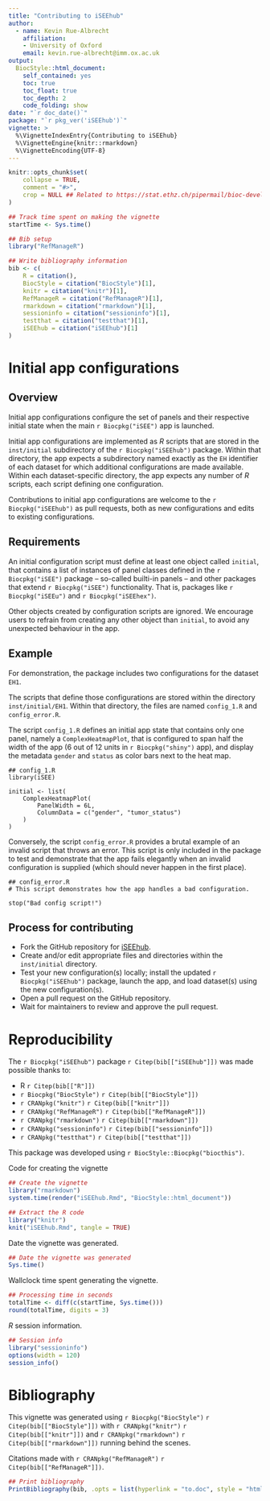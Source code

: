 ```yaml
---
title: "Contributing to iSEEhub"
author: 
  - name: Kevin Rue-Albrecht
    affiliation:
    - University of Oxford
    email: kevin.rue-albrecht@imm.ox.ac.uk
output: 
  BiocStyle::html_document:
    self_contained: yes
    toc: true
    toc_float: true
    toc_depth: 2
    code_folding: show
date: "`r doc_date()`"
package: "`r pkg_ver('iSEEhub')`"
vignette: >
  %\VignetteIndexEntry{Contributing to iSEEhub}
  %\VignetteEngine{knitr::rmarkdown}
  %\VignetteEncoding{UTF-8}  
---
```


```r
knitr::opts_chunk$set(
    collapse = TRUE,
    comment = "#>",
    crop = NULL ## Related to https://stat.ethz.ch/pipermail/bioc-devel/2020-April/016656.html
)
```


```r
## Track time spent on making the vignette
startTime <- Sys.time()

## Bib setup
library("RefManageR")

## Write bibliography information
bib <- c(
    R = citation(),
    BiocStyle = citation("BiocStyle")[1],
    knitr = citation("knitr")[1],
    RefManageR = citation("RefManageR")[1],
    rmarkdown = citation("rmarkdown")[1],
    sessioninfo = citation("sessioninfo")[1],
    testthat = citation("testthat")[1],
    iSEEhub = citation("iSEEhub")[1]
)
```


# Initial app configurations

## Overview

Initial app configurations configure the set of panels and their respective initial state when the main `r Biocpkg("iSEE")` app is launched.

Initial app configurations are implemented as _R_ scripts that are stored in the `inst/initial` subdirectory of the `r Biocpkg("iSEEhub")` package.
Within that directory, the app expects a subdirectory named exactly as the `EH` identifier of each dataset for which additional configurations are made available.
Within each dataset-specific directory, the app expects any number of _R_ scripts, each script defining one configuration.

Contributions to initial app configurations are welcome to the `r Biocpkg("iSEEhub")` as pull requests, both as new configurations and edits to existing configurations.

## Requirements

An initial configuration script must define at least one object called `initial`, that contains a list of instances of panel classes defined in the `r Biocpkg("iSEE")` package -- so-called builti-in panels -- and other packages that extend `r Biocpkg("iSEE")` functionality.
That is, packages like `r Biocpkg("iSEEu")` and `r Biocpkg("iSEEhex")`.

Other objects created by configuration scripts are ignored.
We encourage users to refrain from creating any other object than `initial`, to avoid any unexpected behaviour in the app.

## Example

For demonstration, the package includes two configurations for the dataset `EH1`.

The scripts that define those configurations are stored within the directory `inst/initial/EH1`.
Within that directory, the files are named `config_1.R` and `config_error.R`.

The script `config_1.R` defines an initial app state that contains only one panel, namely a `ComplexHeatmapPlot`, that is configured to span half the width of the app (6 out of 12 units in `r Biocpkg("shiny")` app), and display the metadata `gender` and `status` as color bars next to the heat map.

```
## config_1.R
library(iSEE)

initial <- list(
    ComplexHeatmapPlot(
        PanelWidth = 6L,
        ColumnData = c("gender", "tumor_status")
    )
)
```

Conversely, the script `config_error.R` provides a brutal example of an invalid script that throws an error.
This script is only included in the package to test and demonstrate that the app fails elegantly when an invalid configuration is supplied (which should never happen in the first place).

```
## config_error.R
# This script demonstrates how the app handles a bad configuration.

stop("Bad config script!")
```

## Process for contributing

- Fork the GitHub repository for [iSEEhub](https://github.com/kevinrue/iSEEhub/).
- Create and/or edit appropriate files and directories within the `inst/initial` directory.
- Test your new configuration(s) locally; install the updated `r Biocpkg("iSEEhub")` package, launch the app, and load dataset(s) using the new configuration(s).
- Open a pull request on the GitHub repository.
- Wait for maintainers to review and approve the pull request.

# Reproducibility

The `r Biocpkg("iSEEhub")` package `r Citep(bib[["iSEEhub"]])` was made possible thanks to:

* R `r Citep(bib[["R"]])`
* `r Biocpkg("BiocStyle")` `r Citep(bib[["BiocStyle"]])`
* `r CRANpkg("knitr")` `r Citep(bib[["knitr"]])`
* `r CRANpkg("RefManageR")` `r Citep(bib[["RefManageR"]])`
* `r CRANpkg("rmarkdown")` `r Citep(bib[["rmarkdown"]])`
* `r CRANpkg("sessioninfo")` `r Citep(bib[["sessioninfo"]])`
* `r CRANpkg("testthat")` `r Citep(bib[["testthat"]])`

This package was developed using `r BiocStyle::Biocpkg("biocthis")`.


Code for creating the vignette

```r
## Create the vignette
library("rmarkdown")
system.time(render("iSEEhub.Rmd", "BiocStyle::html_document"))

## Extract the R code
library("knitr")
knit("iSEEhub.Rmd", tangle = TRUE)
```

Date the vignette was generated.

```r
## Date the vignette was generated
Sys.time()
```

Wallclock time spent generating the vignette.

```r
## Processing time in seconds
totalTime <- diff(c(startTime, Sys.time()))
round(totalTime, digits = 3)
```

_R_ session information.

```r
## Session info
library("sessioninfo")
options(width = 120)
session_info()
```



# Bibliography

This vignette was generated using `r Biocpkg("BiocStyle")` `r Citep(bib[["BiocStyle"]])`
with `r CRANpkg("knitr")` `r Citep(bib[["knitr"]])` and `r CRANpkg("rmarkdown")` `r Citep(bib[["rmarkdown"]])` running behind the scenes.

Citations made with `r CRANpkg("RefManageR")` `r Citep(bib[["RefManageR"]])`.

```r
## Print bibliography
PrintBibliography(bib, .opts = list(hyperlink = "to.doc", style = "html"))
```
